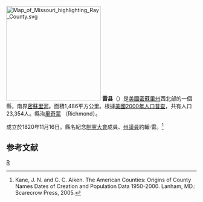 {{noteTA
|T=zh-hans:雷县 (密苏里州);zh-hk:雷縣 (密蘇里州);zh-tw:雷郡 (密蘇里州);
|1=zh-hans:县;zh-hk:縣;zh-tw:郡;
}}
[[File:Map_of_Missouri_highlighting_Ray_County.svg|250px]]
'''雷县'''（{{lang-en|Ray County}}）是[[美國|美國]][[密蘇里州|密蘇里州]]西北部的一個縣，南界[[密蘇里河|密蘇里河]]。面積1,486平方公里。根據[[美國2000年人口普查|美國2000年人口普查]]，共有人口23,354人。縣治[[里奇蒙_(密蘇里州)|里奇蒙]] （Richmond）。

成立於1820年11月16日。縣名紀念[[密蘇里州憲法|制憲大會]]成員、[[密蘇里州州議會|州議員]]約翰·雷。<ref>Kane, J. N. and C. C. Aiken. The American Counties: Origins of County Names Dates of Creation and Population Data 1950-2000. Lanham, MD.: Scarecrow Press, 2005.</ref>

==参考文献==
<div class="references-small">
<references />
</div>
[[Category:密蘇里州行政區劃|R]]
